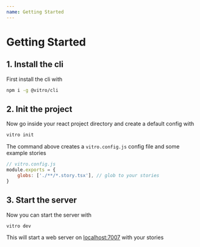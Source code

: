 ```yaml
---
name: Getting Started
---
```


# Getting Started

## 1. Install the cli

First install the cli with

```sh
npm i -g @vitro/cli
```

## 2. Init the project

Now go inside your react project directory and create a default config with

```sh
vitro init
```

The command above creates a `vitro.config.js` config file and some example stories

```js
// vitro.config.js
module.exports = {
    globs: ['./**/*.story.tsx'], // glob to your stories
}
```

## 3. Start the server

Now you can start the server with

```sh
vitro dev
```

This will start a web server on [localhost:7007](http://localhost:7007) with your stories
